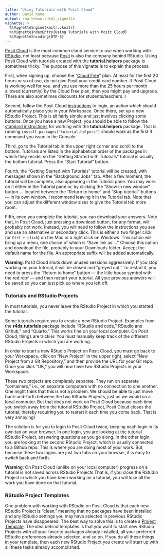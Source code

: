 ```yaml
---
title: "Using Tutorials with Posit Cloud"
author: David Kane
output: rmarkdown::html_vignette
vignette: >
  %\VignetteEngine{knitr::knitr}
  %\VignetteIndexEntry{Using Tutorials with Posit Cloud}
  %\VignetteEncoding{UTF-8}
---
```


[Posit Cloud](https://posit.cloud/) is the most common cloud service to use when working with [RStudio](https://posit.co/download/rstudio-desktop/), not least because [Posit](https://posit.co/) is also the company behind RStudio. Using Posit Cloud with tutorials created with the [**tutorial.helpers**](https://ppbds.github.io/tutorial.helpers/) package is sometimes tricky. The purpose of this vignette is to explain the process.

First, when signing up, choose the "[Cloud Free](https://posit.cloud/plans)" plan. At least for the first 20 hours or so of use, do not give Posit your credit card number. If Posit Cloud is working well for you, and you use more than the 25 hours per month allowed (currently) by the Cloud Free plan, then you might pay and upgrade. There are also sometimes discounts for students/teachers. I

Second, follow the Posit Cloud [instructions](https://posit.cloud/learn/guide) to login, an action which should automatically place you in your Workspace. Once there, set up a new RStudio Project. This is all fairly simple and just involves clicking some buttons. Once you have a new Project, you should be able to follow the [standard instructions](https://ppbds.github.io/tutorial.helpers/) for working with the **tutorial.helpers** package. That is, running `install.packages("tutorial.helpers")` should work as the first R command you issue in the Console.

Third, go to the Tutorial tab in the upper right corner and scroll to the bottom. Tutorials are listed in the alphabetical order of the packages in which they reside, so the "Getting Started with Tutorials" tutorial is usually the bottom tutorial. Press the "Start Tutorial" button. 

Fourth, the "Getting Started with Tutorials" tutorial will be created, with messages shown in the "Background Jobs" tab. After a few moment, the tutorial will be complete, also appearing in the Tutorial pane. You may work on it either in the Tutorial pane or, by clicking the "Show in new window" button --- located between the "Return to home" and "Stop tutorial" buttons --- in its own window. I recommend leaving it in the Tutorial tab. Note that you can adjust the different window sizes to give the Tutorial tab more room.

Fifth, once you complete the tutorial, you can download your answers. Note that, in Posit Cloud, just pressing a download button, for any format, will probably not work. Instead, you will need to follow the instructions you see and use an alternative or secondary click. This is either a two finger click (or `Ctrl + click`) on the Mac or a right click on Windows. This action will bring up a menu, one choice of which is "Save link as ..." Choose this option and download the file, probably to your Downloads folder. Accept the default name for the file. An appropriate suffix will be added automatically.

**Warning**: Posit Cloud shuts down unused sessions aggressively. If you stop working on your tutorial, it will be closed and "greyed out." To restart it, you need to press the "Return to home" button --- the little house symbol with the red roof --- and then restart your tutorial. All your previous answers will be saved so you can just pick up where you left off. 

### Tutorials and RStudio Projects

In most tutorials, you never leave the RStudio Project in which you started the tutorial. 

Some tutorials require you to create a new RStudio Project. Examples from the **r4ds.tutorials** package include "RStudio and code," RStudio and Github," and "Quarto." This works fine on your local computer. On Posit Cloud, things are trickier. You must manually keep track of the different RStudio Projects in which you are working. 

In order to start a new RStudio Project on Posit Cloud, you must go back to your Workspace, click on "New Project" in the upper right, select "New Project from a Git Repository," and then provide the URL for your Git repo. Once you click "OK," you will now have two RStudio Projects in your Workspace.

These two projects are completely separate. They run on separate "containers," i.e., on separate computers with no connection to one another. One might think that this is not a problem. We should be able to just move back-and-forth between the two RStudio Projects, just as we would on a local computer. But that does not work on Posit Cloud because each time you switch away from the tutorial RStudio Project, Posit Cloud closes the tutorial, thereby requiring you to restart it each time you come back. That is very annoying!

The solution is for you to login to Posit Cloud twice, keeping each login in its own tab on your browser. In one login, you are looking at the tutorial RStudio Project, answering questions as you go along. In the other login, you are looking at the second RStudio Project, which is usually connected to a Github repo. This is where you are doing most of your work. But, because these two logins are just two tabs on your browser, it is easy to switch back and forth.

**Warning**: On Posit Cloud (unlike on your local computer) progress on a tutorial is not saved across RStudio Projects That is, if you close the RStudio Project in which you have been working on a tutorial, you will lose all the work you have done on that tutorial.

### RStudio Project Templates

One problem with working with RStudio on Posit Cloud is that each new RStudio Project is "clean," meaning that no packages have been installed and any RStudio settings you may have selected in previous RStudio Projects have disappeared. The best way to solve this is to create a [Project Template](https://posit.cloud/learn/guide#project-templates). The idea behind templates is that you want to start new RStudio Projects with all your favorite packages already installed, all your preferred RStudio preferences already selected, and so on. If you do all these things in your template, then each new RStudio Project you create will start up with all these tasks already accomplished.
